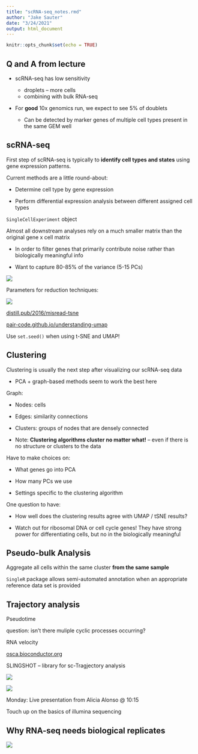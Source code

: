 ```yaml
---
title: "scRNA-seq_notes.rmd"
author: "Jake Sauter"
date: "3/24/2021"
output: html_document
---
```


```r
knitr::opts_chunk$set(echo = TRUE)
```

## Q and A from lecture

-   scRNA-seq has low sensitivity

    -   droplets -- more cells
    -   combining with bulk RNA-seq

-   For **good** 10x genomics run, we expect to see 5% of doublets

    -   Can be detected by marker genes of multiple cell types present in the same GEM well

## scRNA-seq

First step of scRNA-seq is typically to **identify cell types and states** using gene expression patterns.

Current methods are a little round-about:

-   Determine cell type by gene expression

-   Perform differential expression analysis between different assigned cell types

`SingleCellExperiment` object

Almost all downstream analyses rely on a much smaller matrix than the original gene x cell matrix

-   In order to filter genes that primarily contribute noise rather than biologically meaningful info

-   Want to capture 80-85% of the variance (5-15 PCs)

![](images/paste-4CCC1947.png)

Parameters for reduction techniques:

![](images/paste-9DF67A8E.png)

[distill.pub/2016/misread-tsne](distill.pub/2016/misread-tsne)

[pair-code.github.io/understanding-umap](pair-code.github.io/understanding-umap)

Use `set.seed()` when using t-SNE and UMAP!

## Clustering

Clustering is usually the next step after visualizing our scRNA-seq data

-   PCA + graph-based methods seem to work the best here

Graph:

-   Nodes: cells

-   Edges: similarity connections

-   Clusters: groups of nodes that are densely connected

-   Note: **Clustering algorithms cluster no matter what!** -- even if there is no structure or clusters to the data

Have to make choices on:

-   What genes go into PCA

-   How many PCs we use

-   Settings specific to the clustering algorithm

One question to have:

-   How well does the clustering results agree with UMAP / tSNE results?

-   Watch out for ribosomal DNA or cell cycle genes! They have strong power for differentiating cells, but no in the biologically meaningful

## Pseudo-bulk Analysis

Aggregate all cells within the same cluster **from the same sample**

`SingleR` package allows semi-automated annotation when an appropriate reference data set is provided

## Trajectory analysis

Pseudotime

question: isn't there muliple cyclic processes occurring?

RNA velocity

[osca.bioconductor.org](osca.bioconductor.org)

SLINGSHOT -- library for sc-Tragjectory analysis

![](images/paste-782C605F.png)

![](images/paste-A2498BF1.png)

Monday: Live presentation from Alicia Alonso \@ 10:15

Touch up on the basics of illumina sequencing

## Why RNA-seq needs biological replicates

![](images/paste-799CD602.png)
